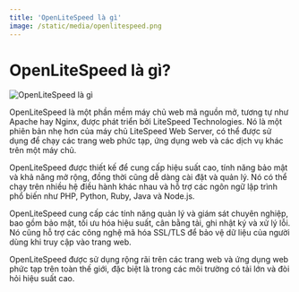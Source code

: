 ```yaml
---
title: 'OpenLiteSpeed là gì'
image: /static/media/openlitespeed.png
---
```


# OpenLiteSpeed là gì?

![OpenLiteSpeed là gì](/static/media/openlitespeed.png)

OpenLiteSpeed là một phần mềm máy chủ web mã nguồn mở, tương tự như Apache hay Nginx, được phát triển bởi LiteSpeed Technologies. Nó là một phiên bản nhẹ hơn của máy chủ LiteSpeed Web Server, có thể được sử dụng để chạy các trang web phức tạp, ứng dụng web và các dịch vụ khác trên một máy chủ.

OpenLiteSpeed được thiết kế để cung cấp hiệu suất cao, tính năng bảo mật và khả năng mở rộng, đồng thời cũng dễ dàng cài đặt và quản lý. Nó có thể chạy trên nhiều hệ điều hành khác nhau và hỗ trợ các ngôn ngữ lập trình phổ biến như PHP, Python, Ruby, Java và Node.js.

OpenLiteSpeed cung cấp các tính năng quản lý và giám sát chuyên nghiệp, bao gồm bảo mật, tối ưu hóa hiệu suất, cân bằng tải, ghi nhật ký và xử lý lỗi. Nó cũng hỗ trợ các công nghệ mã hóa SSL/TLS để bảo vệ dữ liệu của người dùng khi truy cập vào trang web.

OpenLiteSpeed được sử dụng rộng rãi trên các trang web và ứng dụng web phức tạp trên toàn thế giới, đặc biệt là trong các môi trường có tải lớn và đòi hỏi hiệu suất cao.
